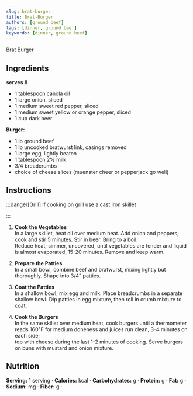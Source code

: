 ```yaml
---
slug: brat-burger
title: Brat-Burger
authors: [ground beef]
tags: [dinner, ground beef]
keywords: [dinner, ground beef]
---
```


Brat Burger
<!-- <img src="/img/chicken-and-orzo-skillet.jpg" alt="Creamy Chicken And Orzo Skillet Picture" width="800" height="670" /> -->

<!-- truncate -->


## Ingredients
**serves 8**
- 1 tablespoon canola oil
- 1 large onion, sliced
- 1 medium sweet red pepper, sliced
- 1 medium sweet yellow or orange pepper, sliced
- 1 cup dark beer

**Burger:**
- 1 lb ground beef
- 1 lb uncooked bratwurst link, casings removed
- 1 large egg, lightly beaten
- 1 tablespoon 2% milk
- 3/4 breadcrumbs
- choice of cheese slices (muenster cheer or pepperjack go well)

## Instructions 
:::danger[Grill]
if cooking on grill use a cast iron skillet

:::

1. **Cook the Vegetables**  
    In a large skillet, heat oil over medium heat. Add onion and peppers; cook and stir 5 minutes. Stir in beer. Bring to a boil.  
    Reduce heat; simmer, uncovered, until vegetables are tender and liquid is almost evaporated, 15-20 minutes. Remove and keep warm.

2. **Prepare the Patties**  
    In a small bowl, combine beef and bratwurst, mixing lightly but thoroughly. Shape into 3/4" patties.

3. **Coat the Patties**  
    In a shallow bowl, mix egg and milk. Place breadcrumbs in a separate shallow bowl. Dip patties in egg mixture, then roll in crumb mixture to coat.

4. **Cook the Burgers**  
    In the same skillet over medium heat, cook burgers until a thermometer reads 160°F for medium doneness and juices run clean, 3-4 minutes on each side;  
    top with cheese during the last 1-2 minutes of cooking. Serve burgers on buns with mustard and onion mixture.

## Nutrition
**Serving:** 1 serving · 
**Calories:** kcal · 
**Carbohydrates:** g · 
**Protein:** g · 
**Fat:** g · 
**Sodium:** mg · 
**Fiber:** g · 
